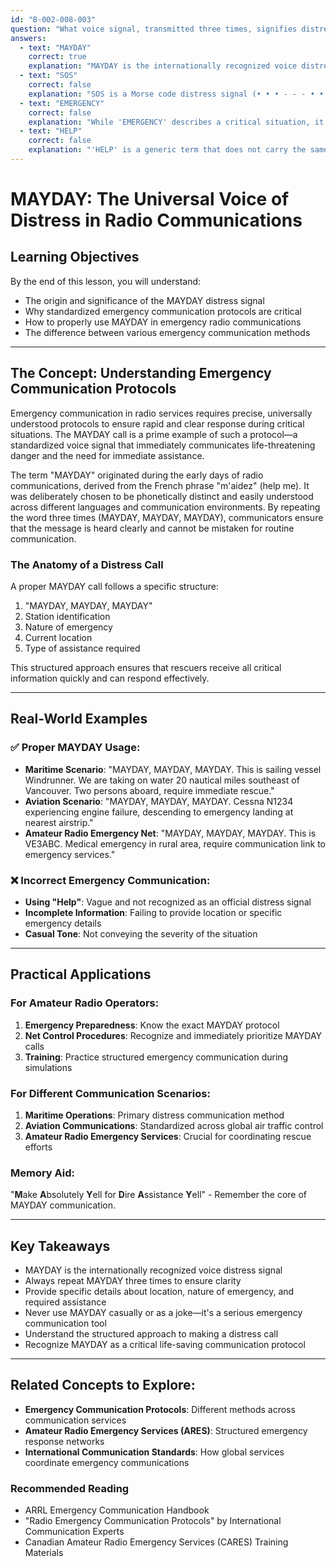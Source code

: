 ```yaml
---
id: "B-002-008-003"
question: "What voice signal, transmitted three times, signifies distress?"
answers:
  - text: "MAYDAY"
    correct: true
    explanation: "MAYDAY is the internationally recognized voice distress signal derived from the French phrase 'm'aidez' (help me). It is used in radio communications to indicate a life-threatening emergency requiring immediate assistance. The practice of repeating it three times ensures clarity and helps overcome potential communication interference or misunderstanding during critical situations."
  - text: "SOS"
    correct: false
    explanation: "SOS is a Morse code distress signal (• • • - - - • • •) used primarily in maritime and maritime-related communications. While it is a well-known international distress signal, in voice communications, MAYDAY is the standard distress call. SOS is not used as a voice signal and would not be recognized as a distress call in amateur radio or aviation communications."
  - text: "EMERGENCY"
    correct: false
    explanation: "While 'EMERGENCY' describes a critical situation, it is not the standardized international distress signal. Amateur radio operators and emergency communications services use specific, recognized protocols to indicate severe situations, with MAYDAY being the universally understood voice distress call."
  - text: "HELP"
    correct: false
    explanation: "'HELP' is a generic term that does not carry the same legal and operational weight as MAYDAY in emergency communications. In professional radio services, using an unstandardized term could lead to confusion or misinterpretation during a critical emergency situation."
---
```


# MAYDAY: The Universal Voice of Distress in Radio Communications

## Learning Objectives
By the end of this lesson, you will understand:
- The origin and significance of the MAYDAY distress signal
- Why standardized emergency communication protocols are critical
- How to properly use MAYDAY in emergency radio communications
- The difference between various emergency communication methods

---

## The Concept: Understanding Emergency Communication Protocols

Emergency communication in radio services requires precise, universally understood protocols to ensure rapid and clear response during critical situations. The MAYDAY call is a prime example of such a protocol—a standardized voice signal that immediately communicates life-threatening danger and the need for immediate assistance.

The term "MAYDAY" originated during the early days of radio communications, derived from the French phrase "m'aidez" (help me). It was deliberately chosen to be phonetically distinct and easily understood across different languages and communication environments. By repeating the word three times (MAYDAY, MAYDAY, MAYDAY), communicators ensure that the message is heard clearly and cannot be mistaken for routine communication.

### The Anatomy of a Distress Call

A proper MAYDAY call follows a specific structure:
1. "MAYDAY, MAYDAY, MAYDAY"
2. Station identification
3. Nature of emergency
4. Current location
5. Type of assistance required

This structured approach ensures that rescuers receive all critical information quickly and can respond effectively.

---

## Real-World Examples

### ✅ Proper MAYDAY Usage:
- **Maritime Scenario**: "MAYDAY, MAYDAY, MAYDAY. This is sailing vessel Windrunner. We are taking on water 20 nautical miles southeast of Vancouver. Two persons aboard, require immediate rescue."
- **Aviation Scenario**: "MAYDAY, MAYDAY, MAYDAY. Cessna N1234 experiencing engine failure, descending to emergency landing at nearest airstrip."
- **Amateur Radio Emergency Net**: "MAYDAY, MAYDAY, MAYDAY. This is VE3ABC. Medical emergency in rural area, require communication link to emergency services."

### ❌ Incorrect Emergency Communication:
- **Using "Help"**: Vague and not recognized as an official distress signal
- **Incomplete Information**: Failing to provide location or specific emergency details
- **Casual Tone**: Not conveying the severity of the situation

---

## Practical Applications

### For Amateur Radio Operators:
1. **Emergency Preparedness**: Know the exact MAYDAY protocol
2. **Net Control Procedures**: Recognize and immediately prioritize MAYDAY calls
3. **Training**: Practice structured emergency communication during simulations

### For Different Communication Scenarios:
1. **Maritime Operations**: Primary distress communication method
2. **Aviation Communications**: Standardized across global air traffic control
3. **Amateur Radio Emergency Services**: Crucial for coordinating rescue efforts

### Memory Aid:
"**M**ake **A**bsolutely **Y**ell for **D**ire **A**ssistance **Y**ell" - Remember the core of MAYDAY communication.

---

## Key Takeaways

- MAYDAY is the internationally recognized voice distress signal
- Always repeat MAYDAY three times to ensure clarity
- Provide specific details about location, nature of emergency, and required assistance
- Never use MAYDAY casually or as a joke—it's a serious emergency communication tool
- Understand the structured approach to making a distress call
- Recognize MAYDAY as a critical life-saving communication protocol

---

## Related Concepts to Explore:
- **Emergency Communication Protocols**: Different methods across communication services
- **Amateur Radio Emergency Services (ARES)**: Structured emergency response networks
- **International Communication Standards**: How global services coordinate emergency communications

### Recommended Reading

- ARRL Emergency Communication Handbook
- "Radio Emergency Communication Protocols" by International Communication Experts
- Canadian Amateur Radio Emergency Services (CARES) Training Materials